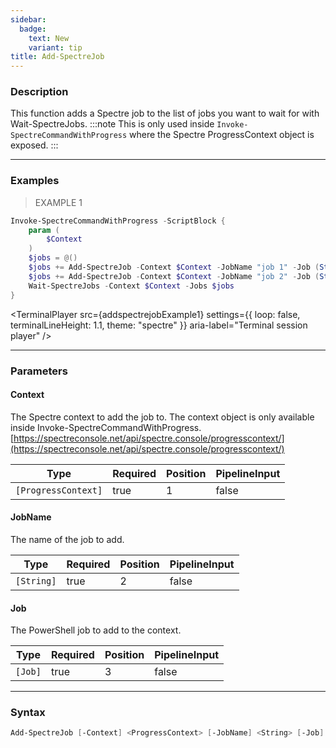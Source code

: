 ```yaml
---
sidebar:
  badge:
    text: New
    variant: tip
title: Add-SpectreJob
---
```









### Description

This function adds a Spectre job to the list of jobs you want to wait for with Wait-SpectreJobs.
:::note
This is only used inside `Invoke-SpectreCommandWithProgress` where the Spectre ProgressContext object is exposed.
:::



---


### Examples
> EXAMPLE 1

```powershell
Invoke-SpectreCommandWithProgress -ScriptBlock {
    param (
        $Context
    )
    $jobs = @()
    $jobs += Add-SpectreJob -Context $Context -JobName "job 1" -Job (Start-Job { Start-Sleep -Seconds 2 })
    $jobs += Add-SpectreJob -Context $Context -JobName "job 2" -Job (Start-Job { Start-Sleep -Seconds 4 })
    Wait-SpectreJobs -Context $Context -Jobs $jobs
}
```
<TerminalPlayer
    src={addspectrejobExample1}
    settings={{
        loop: false,
        terminalLineHeight: 1.1,
        theme: "spectre"
    }}
    aria-label="Terminal session player"
/>


---


### Parameters
#### **Context**

The Spectre context to add the job to. The context object is only available inside Invoke-SpectreCommandWithProgress.
[https://spectreconsole.net/api/spectre.console/progresscontext/](https://spectreconsole.net/api/spectre.console/progresscontext/)






|Type               |Required|Position|PipelineInput|
|-------------------|--------|--------|-------------|
|`[ProgressContext]`|true    |1       |false        |



#### **JobName**

The name of the job to add.






|Type      |Required|Position|PipelineInput|
|----------|--------|--------|-------------|
|`[String]`|true    |2       |false        |



#### **Job**

The PowerShell job to add to the context.






|Type   |Required|Position|PipelineInput|
|-------|--------|--------|-------------|
|`[Job]`|true    |3       |false        |





---


### Syntax
```powershell
Add-SpectreJob [-Context] <ProgressContext> [-JobName] <String> [-Job] <Job> [<CommonParameters>]
```
